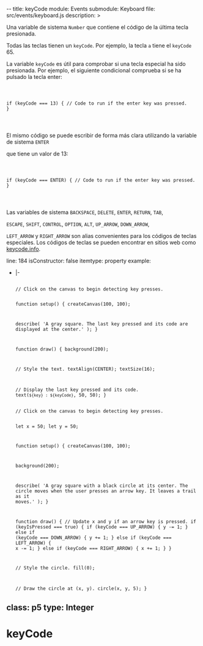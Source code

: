 --
title: keyCode
module: Events
submodule: Keyboard
file: src/events/keyboard.js
description: >
  <p>Una variable de sistema <code>Number</code> que contiene el código de la
  última tecla presionada.</p>

  <p>Todas las teclas tienen un <code>keyCode</code>. Por ejemplo, la tecla
  <code>a</code> tiene el <code>keyCode</code> 65.

  La variable <code>keyCode</code> es útil para comprobar si una tecla especial
  ha sido presionada. Por ejemplo, el siguiente condicional comprueba si se ha
  pulsado la tecla enter:</p>

  <code>

  if (keyCode === 13) {
    // Code to run if the enter key was pressed.
  }

  </code>


  <p>El mismo código se puede escribir de forma más clara utilizando la
  variable de sistema
  <code>ENTER</code>

  que tiene un valor de 13:</p>

  <code>

  if (keyCode === ENTER) {
    // Code to run if the enter key was pressed.
  }

  </code>


  <p>Las variables de sistema <code>BACKSPACE</code>, <code>DELETE</code>,
  <code>ENTER</code>, <code>RETURN</code>, <code>TAB</code>,

  <code>ESCAPE</code>, <code>SHIFT</code>, <code>CONTROL</code>,
  <code>OPTION</code>, <code>ALT</code>, <code>UP_ARROW</code>,
  <code>DOWN_ARROW</code>,

  <code>LEFT_ARROW</code> y <code>RIGHT_ARROW</code> son alias convenientes
  para los códigos de teclas especiales. Los códigos de teclas se pueden
  encontrar en sitios web como <a href="http://keycode.info/">keycode.info</a>.</p>
line: 184
isConstructor: false
itemtype: property
example:
  - |-

    <div>
    <code>
    // Click on the canvas to begin detecting key presses.

    function setup() {
      createCanvas(100, 100);

      describe(
        'A gray square. The last key pressed and its code are displayed at the center.'
      );
    }

    function draw() {
      background(200);

      // Style the text.
      textAlign(CENTER);
      textSize(16);

      // Display the last key pressed and its code.
      text(`${key} : ${keyCode}`, 50, 50);
    }
    </code>
    </div>

    <div>
    <code>
    // Click on the canvas to begin detecting key presses.

    let x = 50;
    let y = 50;

    function setup() {
      createCanvas(100, 100);

      background(200);

      describe(
        'A gray square with a black circle at its center. The circle moves when the user presses an arrow key. It leaves a trail as it moves.'
      );
    }

    function draw() {
      // Update x and y if an arrow key is pressed.
      if (keyIsPressed === true) {
        if (keyCode === UP_ARROW) {
          y -= 1;
        } else if (keyCode === DOWN_ARROW) {
          y += 1;
        } else if (keyCode === LEFT_ARROW) {
          x -= 1;
        } else if (keyCode === RIGHT_ARROW) {
          x += 1;
        }
      }

      // Style the circle.
      fill(0);

      // Draw the circle at (x, y).
      circle(x, y, 5);
    }
    </code>
    </div>
class: p5
type: Integer
---


# keyCode
